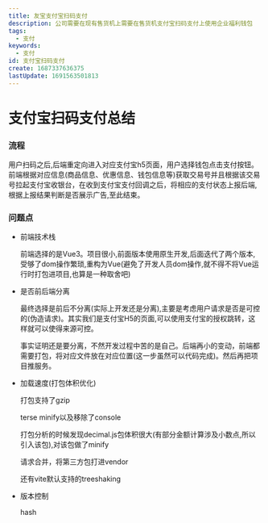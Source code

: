 ```yaml
---
title: 友宝支付宝扫码支付
description: 公司需要在现有售货机上需要在售货机支付宝扫码支付上使用企业福利钱包
tags:
  - 支付
keywords:
  - 支付
id: 支付宝扫码支付
create: 1687337636375
lastUpdate: 1691563501813
---
```


# 支付宝扫码支付总结

### 流程
用户扫码之后,后端重定向进入对应支付宝h5页面，用户选择钱包点击支付按钮。前端根据对应信息(商品信息、优惠信息、钱包信息等)获取交易号并且根据该交易号拉起支付宝收银台，在收到支付宝支付回调之后，将相应的支付状态上报后端,根据上报结果判断是否展示广告,至此结束。


### 问题点
- 前端技术栈

  前端选择的是Vue3。项目很小,前面版本使用原生开发,后面迭代了两个版本,受够了dom操作繁琐,重构为Vue(避免了开发人员dom操作,就不得不将Vue运行时打包进项目,也算是一种取舍吧)

- 是否前后端分离
 
  最终选择是前后不分离(实际上开发还是分离),主要是考虑用户请求是否是可控的(伪造请求)。其实我们是支付宝H5的页面,可以使用支付宝的授权跳转，这样就可以使得来源可控。

  事实证明还是要分离，不然开发过程中苦的是自己。后端再小的变动，前端都需要打包，将对应文件放在对应位置(这一步虽然可以代码完成)。然后再把项目推服务。

- 加载速度(打包体积优化)

  打包支持了gzip

  terse minify以及移除了console

  打包分析的时候发现decimal.js包体积很大(有部分金额计算涉及小数点,所以引入该包),对该包做了minify

  请求合并，将第三方包打进vendor

  还有vite默认支持的treeshaking

- 版本控制

  hash


